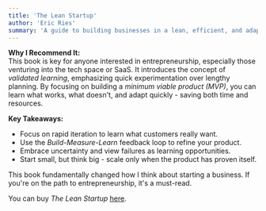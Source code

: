 ```yaml
---
title: 'The Lean Startup'
author: 'Eric Ries'
summary: 'A guide to building businesses in a lean, efficient, and adaptable way.'
---
```


**Why I Recommend It:**  
This book is key for anyone interested in entrepreneurship, especially those venturing into the tech space or SaaS. It introduces the concept of *validated learning*, emphasizing quick experimentation over lengthy planning. By focusing on building a *minimum viable product (MVP)*, you can learn what works, what doesn't, and adapt quickly - saving both time and resources.  

**Key Takeaways:**  
- Focus on rapid iteration to learn what customers really want.  
- Use the *Build-Measure-Learn* feedback loop to refine your product.  
- Embrace uncertainty and view failures as learning opportunities.  
- Start small, but think big - scale only when the product has proven itself.  

This book fundamentally changed how I think about starting a business. If you're on the path to entrepreneurship, it's a must-read.  

You can buy *The Lean Startup* [here](https://www.amazon.com/Lean-Startup-Entrepreneurs-Continuous-Innovation/dp/0307887898).